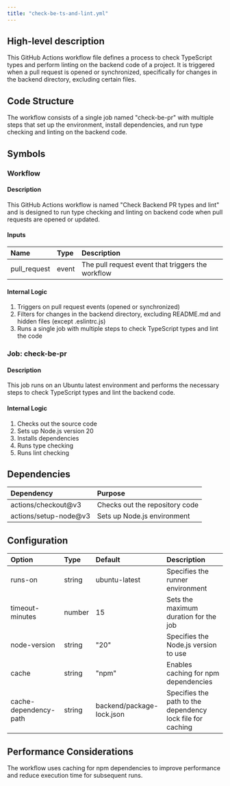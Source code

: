 ```yaml
---
title: "check-be-ts-and-lint.yml"
---
```


## High-level description
This GitHub Actions workflow file defines a process to check TypeScript types and perform linting on the backend code of a project. It is triggered when a pull request is opened or synchronized, specifically for changes in the backend directory, excluding certain files.

## Code Structure
The workflow consists of a single job named "check-be-pr" with multiple steps that set up the environment, install dependencies, and run type checking and linting on the backend code.

## Symbols

### Workflow
#### Description
This GitHub Actions workflow is named "Check Backend PR types and lint" and is designed to run type checking and linting on backend code when pull requests are opened or updated.

#### Inputs
| Name | Type | Description |
|:-----|:-----|:------------|
| pull_request | event | The pull request event that triggers the workflow |

#### Internal Logic
1. Triggers on pull request events (opened or synchronized)
2. Filters for changes in the backend directory, excluding README.md and hidden files (except .eslintrc.js)
3. Runs a single job with multiple steps to check TypeScript types and lint the code

### Job: check-be-pr
#### Description
This job runs on an Ubuntu latest environment and performs the necessary steps to check TypeScript types and lint the backend code.

#### Internal Logic
1. Checks out the source code
2. Sets up Node.js version 20
3. Installs dependencies
4. Runs type checking
5. Runs lint checking

## Dependencies
| Dependency | Purpose |
|:-----------|:--------|
| actions/checkout@v3 | Checks out the repository code |
| actions/setup-node@v3 | Sets up Node.js environment |

## Configuration
| Option | Type | Default | Description |
|:-------|:-----|:--------|:------------|
| runs-on | string | ubuntu-latest | Specifies the runner environment |
| timeout-minutes | number | 15 | Sets the maximum duration for the job |
| node-version | string | "20" | Specifies the Node.js version to use |
| cache | string | "npm" | Enables caching for npm dependencies |
| cache-dependency-path | string | backend/package-lock.json | Specifies the path to the dependency lock file for caching |

## Performance Considerations
The workflow uses caching for npm dependencies to improve performance and reduce execution time for subsequent runs.